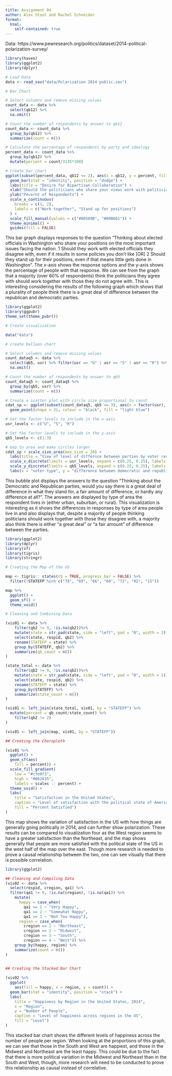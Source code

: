 ```yaml
---
title: Assignment 04
author: Alex Stout and Rachel Schneider
format: 
  html:
    self-contained: true
---
```


Data: https://www.pewresearch.org/politics/dataset/2014-political-polarization-survey/ 

```r
library(haven)
library(ggplot2)
library(dplyr)

# Load Data
data <- read_sav("data/Polarization 2014 public.sav")

# Bar Chart

# Select columns and remove missing values
count_data <- data %>%
  select(qb12) %>%
  na.omit()

# Count the number of respondents by answer to qb12
count_data <- count_data %>%
  group_by(qb12) %>%
  summarize(count = n())

# Calculate the percentage of respondents by party and ideology
percent_data <- count_data %>%
  group_by(qb12) %>%
  mutate(percent = count/3135*100)

# Create bar chart
ggplot(subset(percent_data, qb12 <= 2), aes(x = qb12, y = percent, fill = factor(qb12))) +
  geom_bar(stat = "identity", position = "dodge") +
  labs(title = "Desire for Bipartisan Collaboration") +
  xlab("Should the politicians who share your views work with politicians they disagree with?") +
  ylab("Pecernt of Respondents") +
  scale_x_continuous(
    breaks = c(1, 2),
    labels = c("Work together", "Stand up for positions")
  ) +
  scale_fill_manual(values = c("#00569B", "#80B6D1")) +
  theme_minimal() +
  guides(fill = FALSE)
```
This bar graph displays responses to the question "Thinking about elected officials in Washington who share your positions on the most important issues facing the nation. 1 Should they work with elected officials they disagree with, even if it results in some policies you don’t like [OR] 2	Should they stand up for their positions, even if that means little gets done in Washington". The x-axis shows the response options and the y-axis shows the percentage of people with that response. We can see from the graph that a majority (over 60% of respondents) think the politicians they agree with should work together with those they do not agree with. This is interesting considering the results of the following graph which shows that a plurality of people think there is a great deal of difference between the republican and democratic parties.


```r
library(ggplot2)
library(ggpubr)
theme_set(theme_pubr())

# Create visualization

data("data")

# create balloon chart

# Select columns and remove missing values
count_dataq5 <- data %>%
  select(qb5, usr) %>% filter(usr == "U" | usr == "S" | usr == "R") %>%
  na.omit()

# Count the number of respondents by answer to qb5
count_dataq5 <- count_dataq5 %>%
  group_by(qb5, usr) %>%
  summarize(count = n())

# Create a scatter plot with circle size proportional to count
cdat_sp <- ggplot(subset(count_dataq5, qb5 <= 3), aes(x = factor(usr), y = factor(qb5), size = count)) +
  geom_point(shape = 21, colour = "black", fill = "light blue")

# Set the factor levels to include in the x-axis
usr_levels <- c("U", "S", "R")

# Set the factor levels to include in the y-axis
qb5_levels <- c(1:3)

# map to area and make circles larger
cdat_sp + scale_size_area(max_size = 20) +
  labs(title = "View of level of differnce between parties by voter residential demographic") +
  scale_x_discrete(limits = usr_levels, expand = c(0.25, 0.25), labels = c("urban", "suburban", "rural")) +
  scale_y_discrete(limits = qb5_levels, expand = c(0.25, 0.25), labels = c("a great deal", "a fair amount","hardly any")) +
  labs(x = "voter type", y = "difference between democratic and republican parties")
```
This bubble plot displays the answers to the question "Thinking about the Democratic and Republican parties, would you say there is a great deal of difference in what they stand for, a fair amount of difference, or hardly any difference at all?". The answers are displayed by type of area the respondent lives in (either urban, suburban, or rural). This visualization is interesting as it shows the differences in responses by type of area people live in and also displays that, despite a majority of people thinking politicians should work together with those they disagree with, a majority also think there is either "a great deal" or "a fair amount" of difference between the parties.

```r
library(ggplot2)
library(dplyr)
library(sf)
library(tigris) 
library(stringr)

# Creating the Map of the US

map <- tigris:: states(cb = TRUE, progress_bar = FALSE) %>%
  filter(!STATEFP %in% c("78", "69", "66", "60", "72", "02", "15"))

map %>%
  ggplot() + 
  geom_sf() + 
  theme_void()

# Cleaning and Combining Data

(vis01 <- data %>%
    filter(qb2 != 9, !is.na(qb2))%>%
    mutate(state = str_pad(state, side = "left", pad = "0", width = 2)) %>%
    select(state, respid, qb2) %>%
    rename(STATEFP = state) %>%
    group_by(STATEFP, qb2) %>%
    summarize(qb_count = n())
)

(state_total <- data %>%
    filter(qb2 != 9, !is.na(qb2))%>%
    mutate(state = str_pad(state, side = "left", pad = "0", width = 2)) %>%
    select(state, respid, qb2) %>%
    rename(STATEFP = state) %>%
    group_by(STATEFP) %>%
    summarize(state_count = n())
)

(vis01 <- left_join(state_total, vis01, by = "STATEFP") %>%
  mutate(percent = qb_count/state_count) %>%
    filter(qb2 != 2)
)

(vis01 <- left_join(map, vis01, by = "STATEFP"))

## Creating the Choropleth

(vis01 %>%  
  ggplot() +
  geom_sf(aes( 
    fill = percent)) + 
  scale_fill_gradient(
    low = "#cfe8f3",
    high = "#062635",
    labels = scales :: percent) + 
  theme_void() + 
  labs(
    title = "Satisfaction in the United States",
    caption = "Level of satisfaction with the political state of America",
    fill = "Percent Satisfied")
)

```
This map shows the variation of satisfaction in the US with how things are generally going politically in 2014, and can further show polarization. These results can be compared to visualization four as the West region seems to have a greater satisfaction than the Northeast, and the map shows generally that people are more satisfied with the political state of the US in the west half of the map over the east. Though more research is needed to prove a causal relationship between the two, one can see visually that there is possible correlation.

```r
library(ggplot2)

## Cleaning and Compiling Data
(vis02 <- data %>%
  select(respid, cregion, qa1) %>%
  filter(qa1 != 9, !is.na(cregion), !is.na(qa1)) %>%
    mutate(
      happy = case_when(
        qa1 == 1 ~ "Very Happy",
        qa1 == 2 ~ "Somewhat Happy",
        qa1 == 3 ~ "Not Too Happy"),
      region = case_when(
        cregion == 1 ~ "Northeast",
        cregion == 2 ~ "Midwest",
        cregion == 3 ~ "South",
        cregion == 4 ~ "West")) %>%
    group_by(happy, region) %>%
    summarize(count = n())
)

    
## Creating the Stacked Bar Chart

(vis02 %>%
  ggplot(
    aes(fill = happy, x = region, y = count)) +
  geom_bar(stat = "identity", position = "stack") +
  labs(
    title = "Happiness by Region in the United States, 2014",
    x = "Region",
    y = "Number of People", 
    caption = "Level of happiness across regions in the US",
    fill = "Level")
)


```
This stacked bar chart shows the different levels of happiness across the number of people per region. When looking at the proportions of this graph, we can see that those in the South and West are happiest, and those in the Midwest and Northeast are the least happy. This could be due to the fact that there is more political variation in the Midwest and Northeast than in the South and West, though, more research will need to be conducted to prove this relationship as causal instead of correlative.